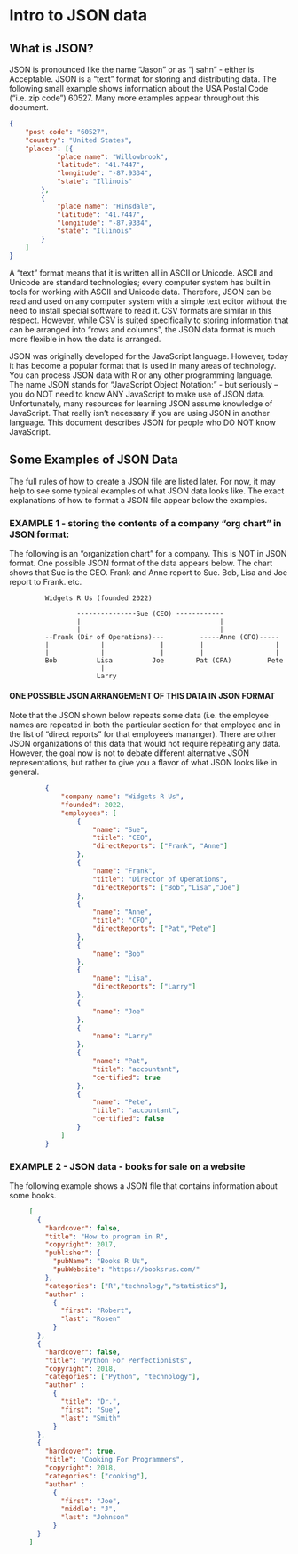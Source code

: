 # <yrChapterNumber></yrChapterNumber> Intro to JSON data 

## What is JSON? 

JSON is pronounced like the name "Jason" or as "j sahn" - either is Acceptable. JSON is a "text" format for storing and distributing data. The following small example shows information about the USA Postal Code
(“i.e. zip code”) 60527. Many more examples appear throughout this document. 


```json
{
	"post code": "60527",
	"country": "United States",
	"places": [{
			"place name": "Willowbrook",
			"latitude": "41.7447",
			"longitude": "-87.9334",
			"state": "Illinois"
		},
		{
			"place name": "Hinsdale",
			"latitude": "41.7447",
			"longitude": "-87.9334",
			"state": "Illinois"
		}
	]
}
```

A "text" format means that it is written all in ASCII or Unicode. ASCII and Unicode are standard technologies; every computer system has built in tools for working with ASCII and Unicode data. Therefore, JSON can be read and used on any computer system with a simple text editor without the need to install
special software to read it. CSV formats are similar in this respect. However, while CSV is suited specifically to storing information that can be arranged into "rows and columns", the JSON data format is much more flexible in how the data is arranged.
 
JSON was originally developed for the JavaScript language. However, today it has become a popular format that is used in many areas of technology. You can process JSON data with R or any other programming language. The name JSON stands for "JavaScript Object Notation:" - but seriously – you do NOT need to know ANY JavaScript to make use of JSON data.  Unfortunately, many resources for learning JSON assume knowledge of JavaScript. 
That really isn’t necessary if you are using JSON in another language. This document describes JSON for people who DO NOT know JavaScript. 

## Some Examples of JSON Data

The full rules of how to create a JSON file are listed later. For now, it may help to see some typical examples of what JSON data looks like. The exact explanations of how to format a JSON file appear below the examples.

### EXAMPLE 1 - storing the contents of a company "org chart" in JSON format:

The following is an "organization chart" for a company. This is NOT in JSON format. One possible JSON format of the data appears below. The chart shows that Sue is the CEO. Frank and Anne report to Sue. Bob, Lisa
and Joe report to Frank. etc. 
 
```
         Widgets R Us (founded 2022)
 
                 ---------------Sue (CEO) ------------
                 |                                   |
                 |                                   |
         --Frank (Dir of Operations)---         -----Anne (CFO)-----
         |             |              |         |                  |
         |             |              |         |                  |
         Bob          Lisa          Joe        Pat (CPA)         Pete
                       |
                      Larry
```


#### ONE POSSIBLE JSON ARRANGEMENT OF THIS DATA IN JSON FORMAT

Note that the JSON shown below repeats some data (i.e. the employee names are
repeated in both the particular section for that employee and in the list of
"direct reports" for that employee's mananger). There are other JSON
organizations of this data that would not require repeating any data. However,
the goal now is not to debate different alternative JSON representations, but
rather to give you a flavor of what JSON looks like in general.
 
```json
         {
             "company name": "Widgets R Us",
             "founded": 2022,
             "employees": [
                 {
                     "name": "Sue",
                     "title": "CEO",
                     "directReports": ["Frank", "Anne"]
                 },
                 {
                     "name": "Frank",
                     "title": "Director of Operations",
                     "directReports": ["Bob","Lisa","Joe"]
                 },
                 {
                     "name": "Anne",
                     "title": "CFO",
                     "directReports": ["Pat","Pete"]
                 },
                 {
                     "name": "Bob"
                 },
                 {
                     "name": "Lisa",
                     "directReports": ["Larry"]
                 },
                 {
                     "name": "Joe"
                 },
                 {
                     "name": "Larry"
                 },
                 {
                     "name": "Pat",
                     "title": "accountant",
                     "certified": true
                 },
                 {
                     "name": "Pete",
                     "title": "accountant",
                     "certified": false
                 }
             ]
         }
 ```
 
### EXAMPLE 2 - JSON data - books for sale on a website

The following example shows a JSON file that contains information about some books.

```json
     [
       {
         "hardcover": false,
         "title": "How to program in R",
         "copyright": 2017,
         "publisher": {
           "pubName": "Books R Us",
           "pubWebsite": "https://booksrus.com/"
         },
         "categories": ["R","technology","statistics"],
         "author" : 
           {
             "first": "Robert",
             "last": "Rosen"
           }
       },
       {
         "hardcover": false,
         "title": "Python For Perfectionists",
         "copyright": 2018,
         "categories": ["Python", "technology"],
         "author" : 
           {
             "title": "Dr.",
             "first": "Sue",
             "last": "Smith"
           }
       },
       {
         "hardcover": true,
         "title": "Cooking For Programmers",
         "copyright": 2018,
         "categories": ["cooking"],
         "author" : 
           {
             "first": "Joe",
             "middle": "J",
             "last": "Johnson"
           }
       }
     ]
``` 


